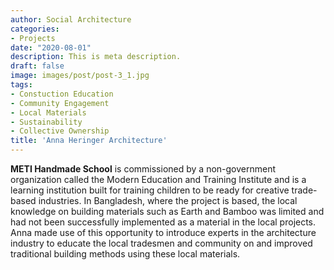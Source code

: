 ```yaml
---
author: Social Architecture
categories:
- Projects
date: "2020-08-01"
description: This is meta description.
draft: false
image: images/post/post-3_1.jpg
tags:
- Constuction Education
- Community Engagement
- Local Materials
- Sustainability
- Collective Ownership
title: 'Anna Heringer Architecture'
---
```


__METI Handmade School__ is commissioned by a non-government organization called the Modern Education and Training Institute and is a learning institution built for training children to be ready for creative trade-based industries. In Bangladesh, where the project is based, the local knowledge on building materials such as Earth and Bamboo was limited and had not been successfully implemented as a material in the local projects. Anna made use of this opportunity to introduce experts in the architecture industry to educate the local tradesmen and community on and improved traditional building methods using these local materials.
